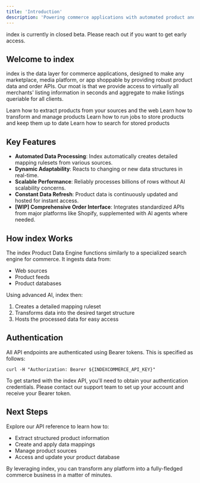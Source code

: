 ```yaml
---
title: 'Introduction'
description: 'Powering commerce applications with automated product and order data management'
---
```


<Note>
  index is currently in closed beta. Please reach out if you want to get early access.
</Note>

## Welcome to index

index is the data layer for commerce applications, designed to make any marketplace, media platform, or app shoppable by providing robust product data and order APIs. Our moat is that we provide access to virtually all merchants' listing information in seconds and aggregate to make listings queriable for all clients.

<CardGroup cols={2}>
<Card
  title="Extract"
  icon="ufo"
  href="https://docs.index-commerce.com/api-reference/extract"
>
  Learn how to extract products from your sources and the web
</Card>
<Card
  title="Transform"
  icon="map"
  href="https://docs.index-commerce.com/api-reference/transform"
>
  Learn how to transform and manage products
</Card>
<Card
  title="Jobs"
  icon="user-doctor"
  href="https://docs.index-commerce.com/api-reference/jobs"
>
  Learn how to run jobs to store products and keep them up to date
</Card>
<Card
  title="Search"
  icon="searchengin"
  href="https://docs.index-commerce.com/api-reference/search"
>
  Learn how to search for stored products
</Card>
</CardGroup>


## Key Features

- **Automated Data Processing**: Index automatically creates detailed mapping rulesets from various sources.
- **Dynamic Adaptability**: Reacts to changing or new data structures in real-time.
- **Scalable Performance**: Reliably processes billions of rows without AI scalability concerns.
- **Constant Data Refresh**: Product data is continuously updated and hosted for instant access.
- **[WIP] Comprehensive Order Interface**: Integrates standardized APIs from major platforms like Shopify, supplemented with AI agents where needed.

## How index Works

The index Product Data Engine functions similarly to a specialized search engine for commerce. It ingests data from:

- Web sources
- Product feeds
- Product databases

Using advanced AI, index then:

1. Creates a detailed mapping ruleset
2. Transforms data into the desired target structure
3. Hosts the processed data for easy access

## Authentication

All API endpoints are authenticated using Bearer tokens. This is specified as follows:

```shell
curl -H "Authorization: Bearer ${INDEXCOMMERCE_API_KEY}"
```

To get started with the index API, you'll need to obtain your authentication credentials. Please contact our support team to set up your account and receive your Bearer token.

## Next Steps

Explore our API reference to learn how to:

- Extract structured product information
- Create and apply data mappings
- Manage product sources
- Access and update your product database

By leveraging index, you can transform any platform into a fully-fledged commerce business in a matter of minutes.